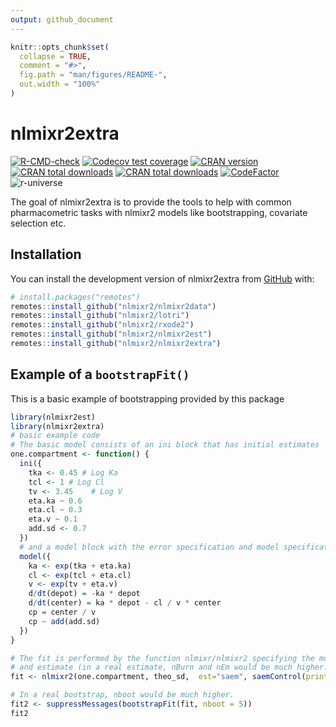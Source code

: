 ```yaml
---
output: github_document
---
```


<!-- README.md is generated from README.Rmd. Please edit that file -->

```r
knitr::opts_chunk$set(
  collapse = TRUE,
  comment = "#>",
  fig.path = "man/figures/README-",
  out.width = "100%"
)
```

# nlmixr2extra

<!-- badges: start -->
[![R-CMD-check](https://github.com/nlmixr2/nlmixr2extra/workflows/R-CMD-check/badge.svg)](https://github.com/nlmixr2/nlmixr2extra/actions)
[![Codecov test coverage](https://codecov.io/gh/nlmixr2/nlmixr2extra/branch/main/graph/badge.svg)](https://app.codecov.io/gh/nlmixr2/nlmixr2extra?branch=main)
[![CRAN version](http://www.r-pkg.org/badges/version/nlmixr2extra)](https://cran.r-project.org/package=nlmixr2extra)
[![CRAN total downloads](https://cranlogs.r-pkg.org/badges/grand-total/nlmixr2extra)](https://cran.r-project.org/package=nlmixr2extra)
[![CRAN total downloads](https://cranlogs.r-pkg.org/badges/nlmixr2extra)](https://cran.r-project.org/package=nlmixr2extra)
[![CodeFactor](https://www.codefactor.io/repository/github/nlmixr2/nlmixr2extra/badge)](https://www.codefactor.io/repository/github/nlmixr2/nlmixr2extra)
![r-universe](https://nlmixr2.r-universe.dev/badges/nlmixr2extra)
<!-- badges: end -->

The goal of nlmixr2extra is to provide the tools to help with common pharmacometric tasks with nlmixr2 models like bootstrapping, covariate selection etc.

## Installation

You can install the development version of nlmixr2extra from [GitHub](https://github.com/) with:

``` r
# install.packages("remotes")
remotes::install_github("nlmixr2/nlmixr2data")
remotes::install_github("nlmixr2/lotri")
remotes::install_github("nlmixr2/rxode2")
remotes::install_github("nlmixr2/nlmixr2est")
remotes::install_github("nlmixr2/nlmixr2extra")
```

## Example of a `bootstrapFit()`

This is a basic example of bootstrapping provided by this package

```r
library(nlmixr2est)
library(nlmixr2extra)
# basic example code
# The basic model consists of an ini block that has initial estimates
one.compartment <- function() {
  ini({
    tka <- 0.45 # Log Ka
    tcl <- 1 # Log Cl
    tv <- 3.45    # Log V
    eta.ka ~ 0.6
    eta.cl ~ 0.3
    eta.v ~ 0.1
    add.sd <- 0.7
  })
  # and a model block with the error specification and model specification
  model({
    ka <- exp(tka + eta.ka)
    cl <- exp(tcl + eta.cl)
    v <- exp(tv + eta.v)
    d/dt(depot) = -ka * depot
    d/dt(center) = ka * depot - cl / v * center
    cp = center / v
    cp ~ add(add.sd)
  })
}

# The fit is performed by the function nlmixr/nlmixr2 specifying the model, data
# and estimate (in a real estimate, nBurn and nEm would be much higher.)
fit <- nlmixr2(one.compartment, theo_sd,  est="saem", saemControl(print=0, nBurn = 10, nEm = 20))

# In a real bootstrap, nboot would be much higher.
fit2 <- suppressMessages(bootstrapFit(fit, nboot = 5))
fit2
```
